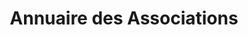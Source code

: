---
layout: ../../../layouts/AssoSort.astro
title: "Annuaire des Associations"
typeFilter: mediatique
affiliationFilter: polytech
---
